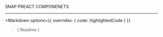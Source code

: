 
<Meta title="Documentation/Theme" />

<style>
  {`
	.header {
		display: flex;
		align-items: center;
	}

	.header .subtitle {
		text-transform: uppercase;
		color: #00cee1;
	}

	.header img {
		width: 300px;
		margin-right: 20px;
	}
  `}
</style>

<div class="header">
	<span class="subtitle">SNAP PREACT COMPONENETS</span>
</div>

---

<Markdown  options={{
	overrides: {
		code: highlightedCode
	}
}}
>{ Readme }</Markdown>
